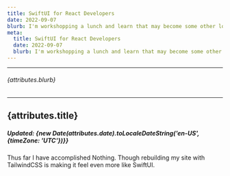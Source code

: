 ```yaml
---
title: SwiftUI for React Developers
date: 2022-09-07
blurb: I'm workshopping a lunch and learn that may become some other lowkey talk for small conferences.
meta:
  title: SwiftUI for React Developers
  date: 2022-09-07
  blurb: I'm workshopping a lunch and learn that may become some other lowkey talk for small conferences.
---
```


---

###### {attributes.blurb}

---

## {attributes.title}

##### Updated: {new Date(attributes.date).toLocaleDateString('en-US', {timeZone: 'UTC'})}}

Thus far I have accomplished Nothing. Though rebuilding my site with TailwindCSS is making it feel even more like SwiftUI.
